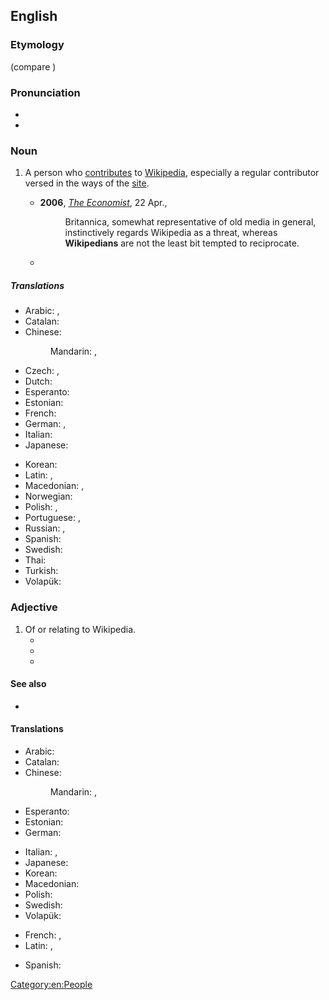==English==

===Etymology===
{{suffix|Wikipedia|ian|lang=en}} (compare {{m|en|encyclopaedist}})

===Pronunciation===
* {{IPA|/wɪ.kɪˈpiː.dɪ.ən/|lang=en}}
* {{audio|Wikipedian.ogg|Audio|lang=en}}

===Noun===
{{en-noun}}

# {{lb|en|Wiktionary and WMF jargon}} A person who [[contribute]]s to [[Wikipedia]], especially a regular contributor versed in the ways of the [[Website|site]].
#* '''2006''', ''[[w:The Economist|The Economist]]'', 22 Apr.,
#*: Britannica, somewhat representative of old media in general, instinctively regards Wikipedia as a threat, whereas '''Wikipedians''' are not the least bit tempted to reciprocate.
#* {{quote-text|year=2008|author=Jonathan Zittrain|title=The Future of the Internet--And How to Stop It|page=139|passage=This change takes care of casual or heat-of-the-moment vandalism, but it does little to address a new category of '''Wikipedian''' somewhere between committed community member and momentarily vandalizing teenager, one that creates tougher problems.}}

=====Translations=====
{{trans-top|a person who uses, edits, or contributes to Wikipedia}}
* Arabic: {{t|ar|وِيكِيبِيدِيّ|m}}, {{t|ar|وِيكِيبِيدِيَّة|f}}
* Catalan: {{t|ca|viquipedista|m|f}}
* Chinese:
*: Mandarin: {{t|cmn|維基人|sc=Hani}}, {{t|cmn|维基人|tr=Wéijīrén|sc=Hani}}
* Czech: {{t+|cs|wikipedista|m}}, {{t+|cs|wikipedistka|f}}
* Dutch: {{t+|nl|Wikipediaan|m|f}}
* Esperanto: {{t|eo|vikipediisto}}
* Estonian: {{t|et|vikipedist}}
* French: {{t+|fr|wikipédiste|m|f}}
* German: {{t+|de|Wikipedianer|m}}, {{t+|de|Wikipedianerin|f}}
* Italian: {{t|it|wikipediano|m}}
* Japanese: {{t|ja|ウィキペディアン|tr=Wikipedian}}
{{trans-mid}}
* Korean: {{t|ko|위키백과 사용자|sc=Kore}}
* Latin: {{t|la|vicipaedianus|m}}, {{t|la|vicipaediana|f}}
* Macedonian: {{t|mk|википедијанец|m|tr=vikipedijánec|sc=Cyrl}}, {{t|mk|википедијанка|f|tr=vikipedijánka|sc=Cyrl}}
* Norwegian: {{t|no|wikipedant|m}}
* Polish: {{t+|pl|wikipedysta|m}}, {{t+|pl|wikipedystka|f}}
* Portuguese: {{t|pt|wikipediano|m}}, {{t+|pt|wikipedista}}
* Russian: {{t+|ru|википедист|m}}, {{t|ru|википедистка|f}}
* Spanish: {{t+|es|wikipedista}}
* Swedish: {{t+|sv|wikipedian|c}}
* Thai: {{t|th|ชาววิกิพีเดีย|tr=chow wikipedia}}
* Turkish: {{t+|tr|vikipedist}}
* Volapük: {{t+|vo|Vükipedan}}
{{trans-bottom}}

===Adjective===
{{en-adj|-}}

# Of or relating to Wikipedia.
#* {{quote-journal|title=The Wikipedia FAQK|work=Wired News|date=Apr 19, 2006|passage=Many scholars of '''Wikipedian''' theology theorize that if consensus is ever reached, Wikipedia will spontaneously disappear.}}
#* {{quote-journal|title=The language of the love of language|work=Globe and Mail|date=Sep 6, 2007|author=GALE ZOË GARNETT|passage=In these Googlial '''Wikipedian''' times, a vast collection of wordbooks may seem slow, unnecessary or both.}}
#* {{quote-journal|title=''Here Comes Everybody'', by Clay Shirky. ''We-Think'', by Charles Leadbeater|author=Pat Kane|work=Independent|date=Mar 21, 2008|passage=If people stopped believing in the '''Wikipedian''' ideal, and used its tools for vandalism, "it's unlikely the whole enterprise would survive a week"}}

====See also====
* {{pedialite|Wikipedians}}

====Translations====
{{trans-top|of or relating to Wikipedia}}
* Arabic: {{t|ar|وِيكِيبِيدِيّ}}
* Catalan: {{t|ca|Viquipedista|m|f}}
* Chinese:
*: Mandarin: {{t|cmn|維基百科的|sc=Hani}}, {{t|cmn|维基百科的|tr=Wéijībăikēde|sc=Hani}}
* Esperanto: {{t|eo|vikipedia}}
* Estonian: {{t|et|vikipeediline}}
* German: {{t|de|Wikipedia-}} <!-- there is no real adjective; use a compound instead -->
{{trans-mid}}
* Italian: {{t|it|wikipediano|m}}, {{t|it|wikipediana|f}}
* Japanese: {{t|ja|ウィキペディアの|tr=wikipedia no}}
* Korean: {{t|ko|위키백과의, 위키백과에 관한|sc=Kore}}
* Macedonian: {{t|mk|википедиски|m|tr=vikipédiski|sc=Cyrl}}
* Polish: {{t|pl|wikipedystyczny|m}}
* Swedish: {{t|sv|wikipedia-}}
* Volapük: {{t+|vo|Vükipedik}}
{{trans-bottom}}

{{checktrans-top}}
* French: {{t+check|fr|wikipédien|m}}, {{t+check|fr|wikipédienne|f}}
* Latin: {{t-check|la|vicipædianus|m}}, {{t-check|la|vicipædiana|f}}
{{trans-mid}}
* Spanish: {{t+check|es|wikipedista}}
{{trans-bottom}}

[[Category:en:People]]